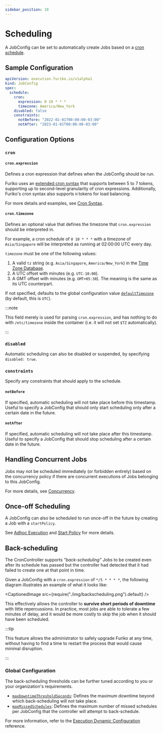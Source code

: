 ```yaml
---
sidebar_position: 10
---
```



# Scheduling

A JobConfig can be set to automatically create Jobs based on a [cron schedule](https://en.wikipedia.org/wiki/Cron).

## Sample Configuration

```yaml
apiVersion: execution.furiko.io/v1alpha1
kind: JobConfig
spec:
  schedule:
    cron:
      expression: 0 10 * * *
      timezone: America/New_York
    disabled: false
    constraints:
      notBefore: "2022-01-01T00:00:00-03:00"
      notAfter: "2023-01-01T00:00:00-03:00"
```

## Configuration Options

### `cron`

#### `cron.expression`

Defines a cron expression that defines when the JobConfig should be run.

Furiko uses an [extended cron syntax](./cron-syntax.md) that supports between 5 to 7 tokens, supporting up to second-level granularity of cron expressions. Additionally, Furiko's cron syntax also supports `H` tokens for load balancing.

For more details and examples, see [Cron Syntax](./cron-syntax.md).

#### `cron.timezone`

Defines an optional value that defines the timezone that `cron.expression` should be interpreted in.

For example, a cron schedule of `0 10 * * *` with a timezone of `Asia/Singapore` will be interpreted as running at 02:00:00 UTC every day.

`timezone` must be one of the following values:

1. A valid `tz` string (e.g. `Asia/Singapore`, `America/New_York`) in the [Time Zone Database](https://www.iana.org/time-zones).
2. A UTC offset with minutes (e.g. `UTC-10:00`).
3. A GMT offset with minutes (e.g. `GMT+05:30`). The meaning is the same as its UTC counterpart.

If not specified, defaults to the global configuration value [`defaultTimezone`](../../reference/configuration/execution/dynamic-config.md#defaulttimezone) (by default, this is `UTC`).

:::note

This field merely is used for parsing `cron.expression`, and has nothing to do with `/etc/timezone` inside the container (i.e. it will not set `$TZ` automatically).

:::

### `disabled`

Automatic scheduling can also be disabled or suspended, by specifying `disabled: true`.

### `constraints`

Specify any constraints that should apply to the schedule.

#### `notBefore`

If specified, automatic scheduling will not take place before this timestamp. Useful to specify a JobConfig that should only start scheduling only after a certain date in the future.

#### `notAfter`

If specified, automatic scheduling will not take place after this timestamp. Useful to specify a JobConfig that should stop scheduling after a certain date in the future.

## Handling Concurrent Jobs

Jobs may not be scheduled immediately (or forbidden entirely) based on the concurrency policy if there are concurrent executions of Jobs belonging to this JobConfig.

For more details, see [Concurrency](./concurrency.md).

## Once-off Scheduling

A JobConfig can also be scheduled to run once-off in the future by creating a Job with a `startPolicy`.

See [Adhoc Execution](../job/adhoc-execution.md) and [Start Policy](../job/start-policy.md) for more details.

## Back-scheduling

The CronController supports _"back-scheduling"_ Jobs to be created even after its schedule has passed but the controller had detected that it had failed to create one at that point in time.

Given a JobConfig with a `cron.expression` of `*/5 * * * *`, the following diagram illustrates an example of what it looks like:

<CaptionedImage src={require("./img/backscheduling.png").default} />

This effectively allows the controller to **survive short periods of downtime** with little repercussions. In practice, most jobs are able to tolerate a few minutes of delay, and it would be more costly to skip the job when it should have been scheduled.

:::tip

This feature allows the administrator to safely upgrade Furiko at any time, without having to find a time to restart the process that would cause minimal disruption.

:::

### Global Configuration

The back-scheduling thresholds can be further tuned according to you or your organization's requirements.

- [`maxDowntimeThresholdSeconds`](../../reference/configuration/execution/dynamic-config.md#maxdowntimethresholdseconds): Defines the maximum downtime beyond which back-scheduling will not take place.
- [`maxMissedSchedules`](../../reference/configuration/execution/dynamic-config.md#maxmissedschedules): Defines the maximum number of missed schedules per JobConfig that the controller will attempt to back-schedule.

For more information, refer to the [Execution Dynamic Configuration](../../reference/configuration/execution/dynamic-config.md) reference.
